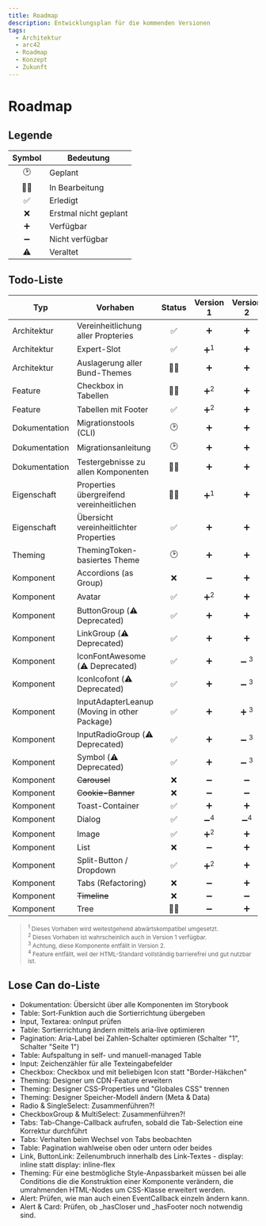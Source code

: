 ```yaml
---
title: Roadmap
description: Entwicklungsplan für die kommenden Versionen
tags:
  - Architektur
  - arc42
  - Roadmap
  - Konzept
  - Zukunft
---
```


# Roadmap

## Legende

| Symbol | Bedeutung             |
| :----: | --------------------- |
|   🕑   | Geplant               |
|   👩‍💻   | In Bearbeitung        |
|   ✅   | Erledigt              |
|   ❌   | Erstmal nicht geplant |
|   ➕   | Verfügbar             |
|   ➖   | Nicht verfügbar       |
|   ⚠️   | Veraltet              |

## Todo-Liste

| Typ           | Vorhaben                                     | Status |   Version 1    |    Version 2    |
| ------------- | -------------------------------------------- | :----: | :------------: | :-------------: |
| Architektur   | Vereinheitlichung aller Propteries           |   ✅   |       ➕       |       ➕        |
| Architektur   | Expert-Slot                                  |   ✅   | ➕<sup>1</sup> |       ➕        |
| Architektur   | Auslagerung aller Bund-Themes                |   👩‍💻   |       ➕       |       ➕        |
| Feature       | Checkbox in Tabellen                         |   👩‍💻   | ➕<sup>2</sup> |       ➕        |
| Feature       | Tabellen mit Footer                          |   ✅   | ➕<sup>2</sup> |       ➕        |
| Dokumentation | Migrationstools (CLI)                        |   🕑   |       ➕       |       ➕        |
| Dokumentation | Migrationsanleitung                          |   🕑   |       ➕       |       ➕        |
| Dokumentation | Testergebnisse zu allen Komponenten          |   👩‍💻   |       ➕       |       ➕        |
| Eigenschaft   | Properties übergreifend vereinheitlichen     |   👩‍💻   | ➕<sup>1</sup> |       ➕        |
| Eigenschaft   | Übersicht vereinheitlichter Properties       |   ✅   |       ➕       |       ➕        |
| Theming       | ThemingToken-basiertes Theme                 |   🕑   |       ➕       |       ➕        |
| Komponent     | Accordions (as Group)                        |   ❌   |       ➖       |       ➕        |
| Komponent     | Avatar                                       |   ✅   | ➕<sup>2</sup> |       ➕        |
| Komponent     | ButtonGroup (⚠️ Deprecated)                  |   ✅   |       ➕       |       ➕        |
| Komponent     | LinkGroup (⚠️ Deprecated)                    |   ✅   |       ➕       |       ➕        |
| Komponent     | IconFontAwesome (⚠️ Deprecated)              |   ✅   |       ➕       | ➖ <sup>3</sup> |
| Komponent     | IconIcofont (⚠️ Deprecated)                  |   ✅   |       ➕       | ➖ <sup>3</sup> |
| Komponent     | InputAdapterLeanup (Moving in other Package) |   ✅   |       ➕       | ➕ <sup>3</sup> |
| Komponent     | InputRadioGroup (⚠️ Deprecated)              |   ✅   |       ➕       | ➖ <sup>3</sup> |
| Komponent     | Symbol (⚠️ Deprecated)                       |   ✅   |       ➕       | ➖ <sup>3</sup> |
| Komponent     | ~~Carousel~~                                 |   ❌   |       ➖       |       ➖        |
| Komponent     | ~~Cookie-Banner~~                            |   ❌   |       ➖       |       ➖        |
| Komponent     | Toast-Container                              |   ✅   |       ➕       |       ➕        |
| Komponent     | Dialog                                       |   ✅   | ➖<sup>4</sup> | ➖<sup>4</sup>  |
| Komponent     | Image                                        |   ✅   | ➕<sup>2</sup> |       ➕        |
| Komponent     | List                                         |   ❌   |       ➖       |       ➕        |
| Komponent     | Split-Button / Dropdown                      |   ✅   | ➕<sup>2</sup> |       ➕        |
| Komponent     | Tabs (Refactoring)                           |   ❌   |       ➖       |       ➕        |
| Komponent     | ~~Timeline~~                                 |   ❌   |       ➖       |       ➖        |
| Komponent     | Tree                                         |   👩‍💻   |       ➖       |       ➕        |

> <small>
> 	<sup>1</sup> Dieses Vorhaben wird weitestgehend abwärtskompatibel umgesetzt.
> 	<br />
> 	<sup>2</sup> Dieses Vorhaben ist wahrscheinlich auch in Version 1 verfügbar.
> 	<br />
> 	<sup>3</sup> Achtung, diese Komponente entfällt in Version 2.
> 	<br />
> 	<sup>4</sup> Feature entfällt, weil der HTML-Standard vollständig barrierefrei und gut nutzbar ist.
> </small>

## Lose Can do-Liste

- Dokumentation: Übersicht über alle Komponenten im Storybook
- Table: Sort-Funktion auch die Sortierrichtung übergeben
- Input, Textarea: onInput prüfen
- Table: Sortierrichtung ändern mittels aria-live optimieren
- Pagination: Aria-Label bei Zahlen-Schalter optimieren (Schalter "1", Schalter "Seite 1")
- Table: Aufspaltung in self- und manuell-managed Table
- Input: Zeichenzähler für alle Texteingabefelder
- Checkbox: Checkbox und mit beliebigen Icon statt "Border-Häkchen"
- Theming: Designer um CDN-Feature erweitern
- Theming: Designer CSS-Properties und "Globales CSS" trennen
- Theming: Designer Speicher-Modell ändern (Meta & Data)
- Radio & SingleSelect: Zusammenführen?!
- CheckboxGroup & MultiSelect: Zusammenführen?!
- Tabs: Tab-Change-Callback aufrufen, sobald die Tab-Selection eine Korrektur durchführt
- Tabs: Verhalten beim Wechsel von Tabs beobachten
- Table: Pagination wahlweise oben oder untern oder beides
- Link, ButtonLink: Zeilenumbruch innerhalb des Link-Textes - display: inline statt display: inline-flex
- Theming: Für eine bestmögliche Style-Anpassbarkeit müssen bei alle Conditions die die Konstruktion einer Komponente verändern, die umrahmenden HTML-Nodes um CSS-Klasse erweitert werden.
- Alert: Prüfen, wie man auch einen EventCallback einzeln ändern kann.
- Alert & Card: Prüfen, ob \_hasCloser und \_hasFooter noch notwendig sind.
